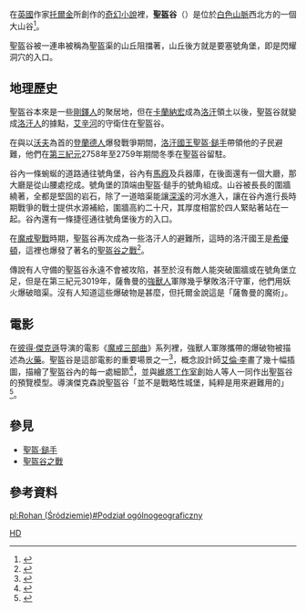 {{noteTA
|G1=LR
}}
{{Infobox LOTR place |
place_name = 聖盔谷 |
place_alias = |
place_description= 洛汗要塞|
place_built= [[剛鐸|剛鐸]]|
place_type = 山谷據點|
place_realm = 洛汗|
place_sub_realm =|
place_time=  |
place_lord = [[剛鐸國王|剛鐸國王]]<br/>後來由西谷統帥接管|
}}
在[[英國|英國]]作家[[托爾金|托爾金]]所創作的[[奇幻小說|奇幻小說]]裡，'''聖盔谷'''（{{lang-en|'''Helm's Deep'''}}）是位於[[伊瑞德尼姆拉斯|白色山脈]]西北方的一個大山谷<ref name=":0">{{cite book|title=''The Complete Guide to Middle-earth''|last=Foster|first=Robert|publisher=[[Random_House|Random House]]|year=1978|origyear=1971|isbn=0-345-27547-0}}</ref>。

聖盔谷被一連串被稱為聖盔渠的山丘阻擋著，山丘後方就是要塞號角堡，即是閃耀洞穴的入口。

==地理歷史==
聖盔谷本來是一些[[剛鐸|剛鐸人]]的聚居地，但在[[卡蘭納宏|卡蘭納宏]]成為[[洛汗_(地名)|洛汗]]領土以後，聖盔谷就變成[[洛汗人|洛汗人]]的據點，[[艾辛河|艾辛河]]的守衛住在聖盔谷。

在與以[[沃夫|沃夫]]為首的[[登蘭德|登蘭德人]]爆發戰爭期間，[[洛汗國王|洛汗國王]][[聖盔·鎚手|聖盔·鎚手]]帶領他的子民避難，他們在[[第三紀元|第三紀元]]2758年至2759年期間冬季在聖盔谷留駐。

谷內一條蜿蜒的道路通往號角堡，谷內有[[馬廐|馬廐]]及兵器庫，在後面還有一個大廳，那大廳是從山腰處挖成。號角堡的頂端由聖盔·鎚手的號角組成。山谷被長長的圍牆繞著，全都是堅固的岩石，除了一道暗渠能讓[[深溪|深溪]]的河水進入，讓在谷內進行長時期戰爭的戰士提供水源補給，圍牆高約二十尺，其厚度相當於四人緊貼著站在一起。谷內還有一條捷徑通往號角堡後方的入口。

在[[魔戒聖戰|魔戒聖戰]]時期，聖盔谷再次成為一些洛汗人的避難所，這時的洛汗國王是[[希優頓|希優頓]]，這裡也爆發了著名的[[聖盔谷之戰|聖盔谷之戰]]<ref name="克理斯·史密斯">{{Cite book|title=魔戒武器聖戰|last=克理斯·史密斯|publisher=奇幻基地|year=2003年12月|isbn=986-7576-12-8|location=臺北}}</ref>。

傳說有人守備的聖盔谷永遠不會被攻陷，甚至於沒有敵人能突破圍牆或在號角堡立足，但是在第三紀元3019年，薩魯曼的[[強獸人|強獸人]]軍隊幾乎擊敗洛汗守軍，他們用妖火爆破暗渠。沒有人知道這些爆破物是甚麼，但托爾金說這是「薩魯曼的魔術」。

==電影==
在[[彼得·傑克遜|彼得·傑克遜]]导演的電影《[[魔戒電影三部曲|魔戒三部曲]]》系列裡，強獸人軍隊攜帶的爆破物被描述為[[火藥|火藥]]。聖盔谷是這部電影的重要場景之一<ref>{{Cite book|url=|title=紙上中洲：艾倫·李的《魔戒》素描集|author=艾倫·李|first=|date=2015年8月|publisher=上海人民出版社|year=|isbn=|location=上海|ISBN=978-7-208-13055-5}}</ref>，概念設計師[[阿兰·李_(插画家)|艾倫·李]]畫了幾十幅插圖，描繪了聖盔谷內的每一處細節<ref>{{Cite news|title=《魔戒》裏的插畫：設計師如何將中土世界搬上銀幕|url=https://www.bbc.com/ukchina/trad/47520669|date=2019-03-11|accessdate=2019-03-12|language=zh|author=|work=BBC 英倫網}}</ref>，並與[[維塔工作室|維塔工作室]]創始人{{le|理查·泰勒 (電影製片人)|Richard Taylor (filmmaker)|理查·泰勒}}等人一同作出聖盔谷的預覽模型。導演傑克森說聖盔谷「並不是戰略性城堡，純粹是用來避難用的」<ref>{{Cite book|title=魔戒總動員|last=奇幻戰隊 編|publisher=奇幻基地|year=2002年12月|isbn=957-28136-4-1|location=臺北|pages=}}</ref>。

==參見==
*[[聖盔·鎚手|聖盔·鎚手]]
*[[聖盔谷之戰|聖盔谷之戰]]

==參考資料==
<references />	

[[Category:中土大陸的城堡及堡壘|HD]]

[[pl:Rohan_(Śródziemie)#Podział_ogólnogeograficzny|pl:Rohan (Śródziemie)#Podział ogólnogeograficzny]]